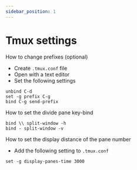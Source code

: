 ```yaml
---
sidebar_position: 1
---
```


# Tmux settings
How to change prefixes (optional)
- Create `.tmux.conf` file
- Open with a text editor
- Set the following settings
```
unbind C-d
set -g prefix C-g
bind C-g send-prefix
```
How to set the divide pane key-bind
```
bind \\ split-window -h
bind - split-window -v
```
How to set the display distance of the pane number
- Add the following setting to `.tmux.conf`
```
set -g display-panes-time 3000
```
